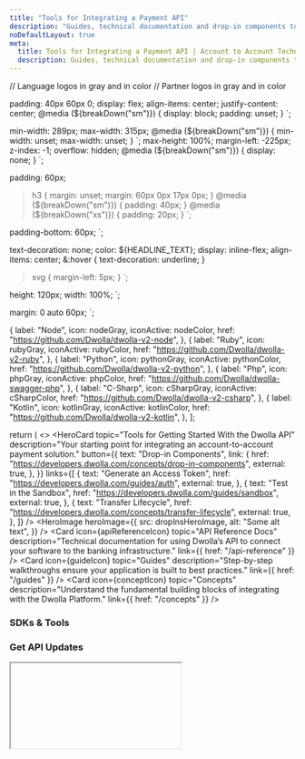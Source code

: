```yaml
---
title: "Tools for Integrating a Payment API"
description: "Guides, technical documentation and drop-in components to integrate the Dwolla API with best practices. Get started today!"
noDefaultLayout: true
meta:
  title: Tools for Integrating a Payment API | Account to Account Technology | Dwolla API
  description: Guides, technical documentation and drop-in components to integrate the Dwolla API with best practices. Get started today!
---
```


// Language logos in gray and in color
// Partner logos in gray and in color

  padding: 40px 60px 0;
  display: flex;
  align-items: center;
  justify-content: center;
  @media (${breakDown("sm")}) {
    display: block;
    padding: unset;
  }
`;

  min-width: 289px;
  max-width: 315px;
  @media (${breakDown("sm")}) {
    min-width: unset;
    max-width: unset;
  }
`;
  max-height: 100%;
  margin-left: -225px;
  z-index: -1;
  overflow: hidden;
  @media (${breakDown("sm")}) {
    display: none;
  }
`;

  padding: 60px;
  > h3 {
    margin: unset;
    margin: 60px 0px 17px 0px;
  }
  @media (${breakDown("sm")}) {
    padding: 40px;
  }
  @media (${breakDown("xs")}) {
    padding: 20px;
  }
`;

  padding-bottom: 60px;
`;

  text-decoration: none;
  color: ${HEADLINE_TEXT};
  display: inline-flex;
  align-items: center;
  &:hover {
    text-decoration: underline;
  }
  > svg {
    margin-left: 5px;
  }
`;

  height: 120px;
  width: 100%;
`;

  margin: 0 auto 60px;
`;

<!-- SDKs and Tools LogoLink props -->

  {
    label: "Node",
    icon: nodeGray,
    iconActive: nodeColor,
    href: "https://github.com/Dwolla/dwolla-v2-node",
  },
  {
    label: "Ruby",
    icon: rubyGray,
    iconActive: rubyColor,
    href: "https://github.com/Dwolla/dwolla-v2-ruby",
  },
  {
    label: "Python",
    icon: pythonGray,
    iconActive: pythonColor,
    href: "https://github.com/Dwolla/dwolla-v2-python",
  },
  {
    label: "Php",
    icon: phpGray,
    iconActive: phpColor,
    href: "https://github.com/Dwolla/dwolla-swagger-php",
  },
  {
    label: "C-Sharp",
    icon: cSharpGray,
    iconActive: cSharpColor,
    href: "https://github.com/Dwolla/dwolla-v2-csharp",
  },
  {
    label: "Kotlin",
    icon: kotlinGray,
    iconActive: kotlinColor,
    href: "https://github.com/Dwolla/dwolla-v2-kotlin",
  },
];

  return (
    <>
      <HeroBannerContainer>
        <HeroCardWrapper>
          <HeroCard
            topic="Tools for Getting Started With the Dwolla API"
            description="Your starting point for integrating an account-to-account payment solution."
            button={{
              text: "Drop-in Components",
              link: {
                href: "https://developers.dwolla.com/concepts/drop-in-components",
                external: true,
              },
            }}
            links={[
              {
                text: "Generate an Access Token",
                href: "https://developers.dwolla.com/guides/auth",
                external: true,
              },
              {
                text: "Test in the Sandbox",
                href: "https://developers.dwolla.com/guides/sandbox",
                external: true,
              },
              {
                text: "Transfer Lifecycle",
                href: "https://developers.dwolla.com/concepts/transfer-lifecycle",
                external: true,
              },
            ]}
          />
        </HeroCardWrapper>
        <HeroImageWrapper>
          <HeroImage
            heroImage={{
              src: dropInsHeroImage,
              alt: "Some alt text",
            }}
          />
        </HeroImageWrapper>
      </HeroBannerContainer>
      <ContentContainer>
        <CardGridWrapper>
          <CardGrid variant="home">
            <Card
              icon={apiReferenceIcon}
              topic="API Reference Docs"
              description="Technical documentation for using Dwolla’s API to connect your software to the banking infrastructure."
              link={{ href: "/api-reference" }}
            />
            <Card
              icon={guideIcon}
              topic="Guides"
              description="Step-by-step walkthroughs ensure your application is built to best practices."
              link={{ href: "/guides" }}
            />
            <Card
              icon={conceptIcon}
              topic="Concepts"
              description="Understand the fundamental building blocks of integrating with the Dwolla Platform."
              link={{ href: "/concepts" }}
            />
          </CardGrid>
        </CardGridWrapper>
        <CardGrid maxColumns="2">
          <ExternalCTA
            icon={developerCommunityIcon}
            title="Developer Support"
            description="Find answers to your technical questions from a community of developers and Dwolla engineers."
            href="https://discuss.dwolla.com/"
          />
          <ExternalCTA
            icon={demoAppIcon}
            title="Interactive Demo"
            description="Visualize how the Dwolla API can be integrated into your platform."
            href="https://demo.dwolla.com/"
          />
        </CardGrid>
        <H3>
          <Link href="/sdks-tools" passHref>
            <StyledLink>
              SDKs &amp; Tools
              <CaretRightIcon height={11} />
            </StyledLink>
          </Link>
        </H3>
        <LogoLinksWrapper>
          <LogoLinks tabs={languageContent} />
        </LogoLinksWrapper>
        <H3>Get API Updates</H3>
        <IFrame hubSpotFormId="4337f9a2-cd52-442f-89c8-d382704dedae" />
      </ContentContainer>
      <FooterCTA
        topic="Start Testing in the Dwolla Sandbox"
        description="Use sandbox environment to test API requests."
        button={{
          text: "Create a Sandbox Account",
          link: {
            href: "https://accounts-sandbox.dwolla.com/sign-up",
            external: true,
          },
        }}
      />
    </>
  );
}
